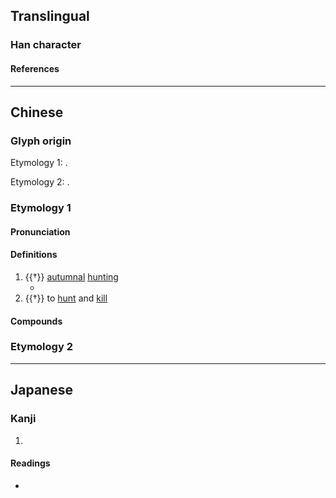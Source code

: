 {{also|狝}}
{{character info/new}}
==Translingual==

===Han character===
{{Han char|rn=94|rad=犬|as=14|sn=17|four=41227|canj=KHMFB|ids=⿰犭爾}}

====References====
{{Han ref|kx=0720.090|dkj=20748|dj=1131.140|hdz=21374.020|uh=736E}}

----

==Chinese==

===Glyph origin===
{{Han etym}}
Etymology 1: {{Han simp|𤣗|f=璽|t=爾}}.

Etymology 2: {{Han simp|獼|f=彌|t=爾}}.

===Etymology 1===
{{zh-forms|s=狝|alt=𤣗,𤣔,𤣐,𤣝,𥙮,𥜬,𥜦,𥜲}}

====Pronunciation====
{{zh-pron
|m=xiǎn
|c=sin2
|mc=y
|oc=y
|cat=n,v
}}

====Definitions====
{{zh-hanzi}}

# {{†}} [[autumnal]] [[hunting]]
#* {{zh-x|獮 之 日，蒞 卜 來歲 之 戒。||ref=Zhouli}}
# {{†}} to [[hunt]] and [[kill]]

====Compounds====
{{zh-der|草薙禽獮}}

===Etymology 2===
{{zh-see|獼|v}}

----

==Japanese==

===Kanji===
{{ja-kanji|grade=|rs=犬14}}

# {{defn|lang=ja|sort=犬14}}

====Readings====
* {{ja-readings|on=[[せん]] (sen)|kun=[[かり]] (kari)}}
